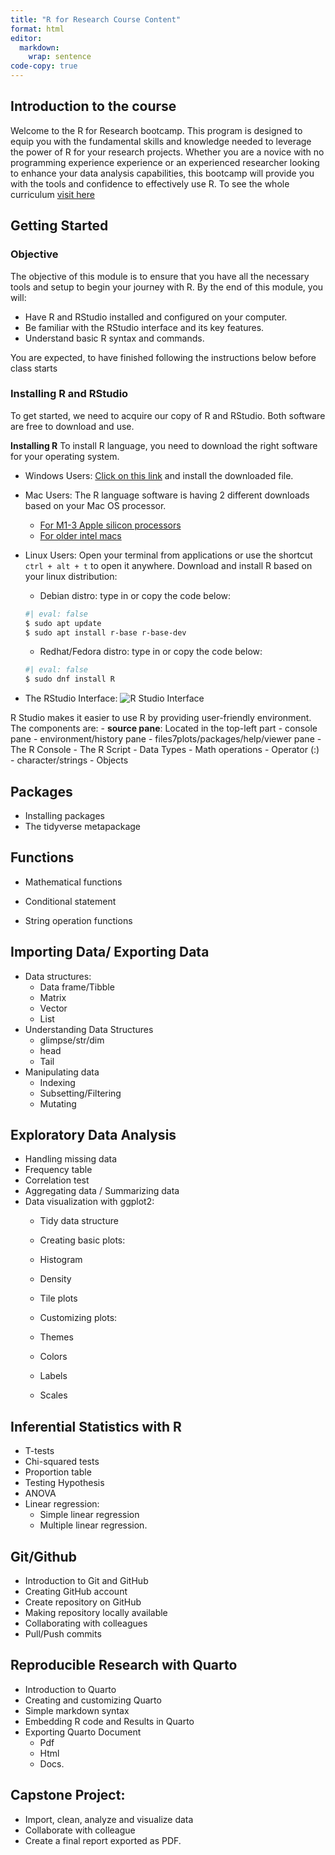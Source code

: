 ```yaml
---
title: "R for Research Course Content"
format: html
editor: 
  markdown: 
    wrap: sentence
code-copy: true
---
```


## Introduction to the course

Welcome to the R for Research bootcamp.
This program is designed to equip you with the fundamental skills and knowledge needed to leverage the power of R for your research projects.
Whether you are a novice with no programming experience experience or an experienced researcher looking to enhance your data analysis capabilities, this bootcamp will provide you with the tools and confidence to effectively use R.
To see the whole curriculum [visit here](https://docs.google.com/document/d/1Tems2HuXV_Ff7R9ybG9LTQIY-XB7-RbX5IZBT3irW_I/edit?usp=sharing)

## Getting Started

### Objective

The objective of this module is to ensure that you have all the necessary tools and setup to begin your journey with R.
By the end of this module, you will:

-   Have R and RStudio installed and configured on your computer.
-   Be familiar with the RStudio interface and its key features.
-   Understand basic R syntax and commands.

You are expected, to have finished following the instructions below before class starts

### Installing R and RStudio

To get started, we need to acquire our copy of R and RStudio.
Both software are free to download and use.

**Installing R** To install R language, you need to download the right software for your operating system.

-   Windows Users: [Click on this link](https://cran.r-project.org/bin/windows/base/R-4.4.1-win.exe) and install the downloaded file.

-   Mac Users: The R language software is having 2 different downloads based on your Mac OS processor.
    -   [For M1-3 Apple silicon processors](https://cran.r-project.org/bin/macosx/big-sur-arm64/base/R-4.4.1-arm64.pkg) 
    -   [For older intel macs](https://cran.r-project.org/bin/macosx/big-sur-x86_64/base/R-4.4.1-x86_64.pkg)

-   Linux Users: Open your terminal from applications or use the shortcut `ctrl + alt + t` to open it anywhere. Download and install R based on your linux distribution:
    -   Debian distro: type in or copy the code below:
``` .bash
#| eval: false
$ sudo apt update
$ sudo apt install r-base r-base-dev
```
    -   Redhat/Fedora distro: type in or copy the code below:
```.bash
#| eval: false
$ sudo dnf install R
```

-   The RStudio Interface:
![R Studio Interface]("r_for_research-bootcamp_q3_july/images/interface.png")

R Studio makes it easier to use R by providing user-friendly environment. The components are:
    -   **source pane**:
    Located in the top-left part
    -   console pane
    -   environment/history pane
    -   files7plots/packages/help/viewer pane
-   The R Console
-   The R Script
-   Data Types
    -   Math operations
    -   Operator (:)
    -   character/strings
    -   Objects

## Packages

-   Installing packages
-   The tidyverse metapackage

## Functions

-   Mathematical functions

-   Conditional statement

-   String operation functions

## Importing Data/ Exporting Data

-   Data structures:
    -   Data frame/Tibble
    -   Matrix
    -   Vector
    -   List
-   Understanding Data Structures
    -   glimpse/str/dim
    -   head
    -   Tail
-   Manipulating data
    -   Indexing
    -   Subsetting/Filtering
    -   Mutating

## Exploratory Data Analysis

-   Handling missing data
-   Frequency table
-   Correlation test
-   Aggregating data / Summarizing data
-   Data visualization with ggplot2:
    -   Tidy data structure

    -   Creating basic plots:

    -   Histogram

    -   Density

    -   Tile plots

    -   Customizing plots:

    -   Themes

    -   Colors

    -   Labels

    -   Scales

## Inferential Statistics with R

-   T-tests
-   Chi-squared tests
-   Proportion table
-   Testing Hypothesis
-   ANOVA
-   Linear regression:
    -   Simple linear regression
    -   Multiple linear regression.

## Git/Github

-   Introduction to Git and GitHub
-   Creating GitHub account
-   Create repository on GitHub
-   Making repository locally available
-   Collaborating with colleagues
-   Pull/Push commits

## Reproducible Research with Quarto

-   Introduction to Quarto
-   Creating and customizing Quarto
-   Simple markdown syntax
-   Embedding R code and Results in Quarto
-   Exporting Quarto Document
    -   Pdf
    -   Html
    -   Docs.

## Capstone Project:

-   Import, clean, analyze and visualize data
-   Collaborate with colleague
-   Create a final report exported as PDF.
